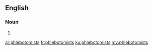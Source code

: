 ==English==

===Noun===
{{head|en|plural}}

# {{plural of|phlebotomist|lang=en}}

[[ar:phlebotomists]]
[[fr:phlebotomists]]
[[ku:phlebotomists]]
[[my:phlebotomists]]